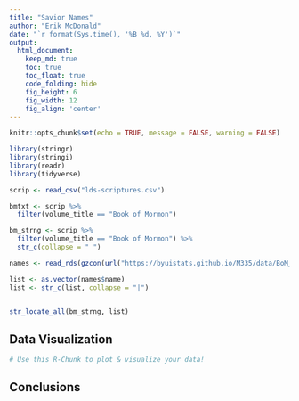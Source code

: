 ```yaml
---
title: "Savior Names"
author: "Erik McDonald"
date: "`r format(Sys.time(), '%B %d, %Y')`"
output:
  html_document:  
    keep_md: true
    toc: true
    toc_float: true
    code_folding: hide
    fig_height: 6
    fig_width: 12
    fig_align: 'center'
---
```


```r
knitr::opts_chunk$set(echo = TRUE, message = FALSE, warning = FALSE)
```

```r
library(stringr)
library(stringi)
library(readr)
library(tidyverse)

```

```r
scrip <- read_csv("lds-scriptures.csv")

bmtxt <- scrip %>%
  filter(volume_title == "Book of Mormon")

bm_strng <- scrip %>%
  filter(volume_title == "Book of Mormon") %>%
  str_c(collapse = " ")

names <- read_rds(gzcon(url("https://byuistats.github.io/M335/data/BoM_SaviorNames.rds")))
```





```r

list <- as.vector(names$name)
list <- str_c(list, collapse = "|")


str_locate_all(bm_strng, list)
```

## Data Visualization

```r
# Use this R-Chunk to plot & visualize your data!

```

## Conclusions
